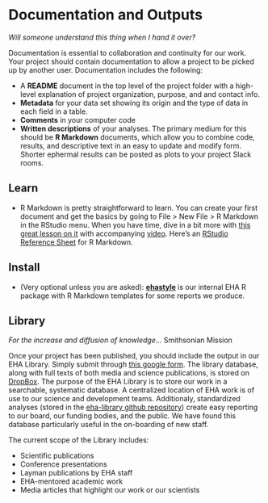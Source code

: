 # Documentation and Outputs

*Will someone understand this thing when I hand it over?*

Documentation is essential to collaboration and continuity for our work. Your
project should contain documentation to allow a project to be picked up by
another user. Documentation includes the following:

-   A **README** document in the top level of the project folder with a
    high-level explanation of project organization, purpose, and and contact
    info.
-   **Metadata** for your data set showing its origin and the type of data in
    each field in a table.
-   **Comments** in your computer code
-   **Written descriptions** of your analyses. The primary medium for this
    should be **R Markdown** documents, which allow you to combine code,
    results, and descriptive text in an easy to update and modify form. Shorter
    ephermal results can be posted as plots to your project Slack rooms.

## Learn

-   R Markdown is pretty straightforward to learn. You can create your first
    document and get the basics by going to File &gt; New File &gt; R Markdown
    in the RStudio menu. When you have time, dive in a bit more with [this great
    lesson on it](http://rpubs.com/marschmi/RMarkdown) with accompanying
    [video](https://www.youtube.com/watch?v=WFAHJ0NHOEQ&feature=youtu.be).
    Here's an [RStudio Reference
    Sheet](https://www.rstudio.com/wp-content/uploads/2015/03/rmarkdown-reference.pdf)
    for R Markdown.

## Install

-   (Very optional unless you are asked):
    [**ehastyle**](https://github.com/ecohealthalliance/ehastyle) is our
    internal EHA R package with R Markdown templates for some reports we
    produce.
    
## Library 
*For the increase and diffusion of knowledge...* Smithsonian Mission 

Once your project has been published, you should include the output in our EHA Library. Simply submit through [this google form](https://goo.gl/forms/pnJr4SGvlY8gyi2I3). The library database, along with full texts of both media and science publications, is stored on [DropBox](https://www.dropbox.com/sh/cdt1tvxddogw90m/AACH3HT9L5WDbpf2K_sOpy6Ta?dl=0). The purpose of the EHA Library is to store our work in a searchable, systematic database. A centralized location of EHA work is of use to our science and development teams. Additionaly, standardized analyses (stored in the [eha-library github repository](https://github.com/ecohealthalliance/eha-library)) create easy reporting to our board, our funding bodies, and the public. We have found this database particularly useful in the on-boarding of new staff. 

The current scope of the Library includes:

-   Scientific publications
-   Conference presentations
-   Layman publications by EHA staff 
-   EHA-mentored academic work
-   Media articles that highlight our work or our scientists
